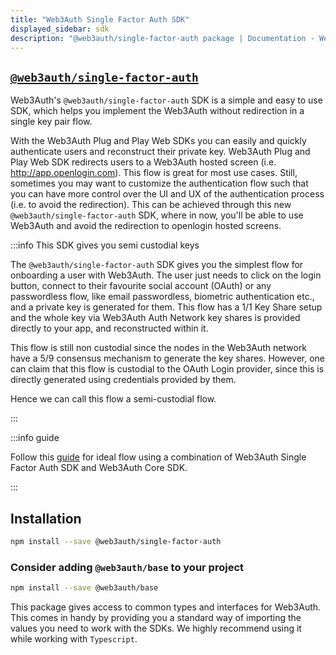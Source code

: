 ```yaml
---
title: "Web3Auth Single Factor Auth SDK"
displayed_sidebar: sdk
description: "@web3auth/single-factor-auth package | Documentation - Web3Auth"
---
```


## [`@web3auth/single-factor-auth`](https://npmjs.com/package/@web3auth/single-factor-auth)

Web3Auth's `@web3auth/single-factor-auth` SDK is a simple and easy to use SDK, which helps you implement the Web3Auth without redirection in a single
key pair flow.

With the Web3Auth Plug and Play Web SDKs you can easily and quickly authenticate users and reconstruct their private key. Web3Auth Plug and Play Web
SDK redirects users to a Web3Auth hosted screen (i.e. http://app.openlogin.com). This flow is great for most use cases. Still, sometimes you may want
to customize the authentication flow such that you can have more control over the UI and UX of the authentication process (i.e. to avoid the
redirection). This can be achieved through this new `@web3auth/single-factor-auth` SDK, where in now, you'll be able to use Web3Auth and avoid the
redirection to openlogin hosted screens.

:::info This SDK gives you semi custodial keys

The `@web3auth/single-factor-auth` SDK gives you the simplest flow for onboarding a user with Web3Auth. The user just needs to click on the login
button, connect to their favourite social account (OAuth) or any passwordless flow, like email passwordless, biometric authentication etc., and a
private key is generated for them. This flow has a 1/1 Key Share setup and the whole key via Web3Auth Auth Network key shares is provided directly to
your app, and reconstructed within it.

This flow is still non custodial since the nodes in the Web3Auth network have a 5/9 consensus mechanism to generate the key shares. However, one can
claim that this flow is custodial to the OAuth Login provider, since this is directly generated using credentials provided by them.

Hence we can call this flow a semi-custodial flow.

:::

:::info guide

Follow this [guide](/content-hub/guides/single-factor-auth) for ideal flow using a combination of Web3Auth Single Factor Auth SDK and Web3Auth Core
SDK.

:::

## Installation

```bash npm2yarn
npm install --save @web3auth/single-factor-auth
```

### Consider adding `@web3auth/base` to your project

```bash npm2yarn
npm install --save @web3auth/base
```

This package gives access to common types and interfaces for Web3Auth. This comes in handy by providing you a standard way of importing the values you
need to work with the SDKs. We highly recommend using it while working with `Typescript`.
